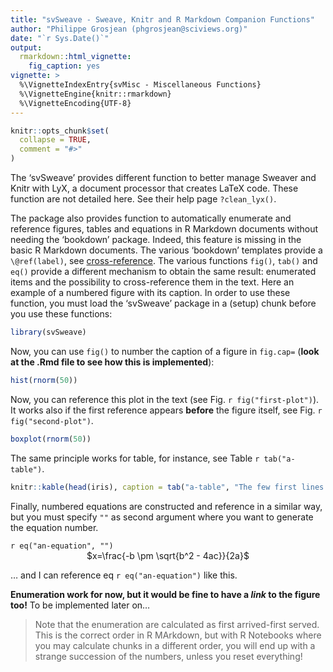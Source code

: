 ```yaml
---
title: "svSweave - Sweave, Knitr and R Markdown Companion Functions"
author: "Philippe Grosjean (phgrosjean@sciviews.org)"
date: "`r Sys.Date()`"
output:
  rmarkdown::html_vignette:
    fig_caption: yes
vignette: >
  %\VignetteIndexEntry{svMisc - Miscellaneous Functions}
  %\VignetteEngine{knitr::rmarkdown}
  %\VignetteEncoding{UTF-8}
---
```


```r
knitr::opts_chunk$set(
  collapse = TRUE,
  comment = "#>"
)
```

The 'svSweave' provides different function to better manage Sweaver and Knitr with LyX, a document processor that creates LaTeX code. These function are not detailed here. See their help page `?clean_lyx()`.

The package also provides function to automatically enumerate and reference figures, tables and equations in R Markdown documents without needing the 'bookdown' package. Indeed, this feature is missing in the basic R Markdown documents. The various 'bookdown' templates provide a `\@ref(label)`, see [cross-reference](https://bookdown.org/yihui/bookdown/cross-references.html). The various functions `fig()`, `tab()` and `eq()` provide a different mechanism to obtain the same result: enumerated items and the possibility to cross-reference them in the text. Here an example of a numbered figure with its caption. In order to use these function, you must load the 'svSweave' package in a (setup) chunk before you use these functions:

```r
library(svSweave)
```

Now, you can use `fig()` to number the caption of a figure in `fig.cap=` (**look at the .Rmd file to see how this is implemented**):

```r
hist(rnorm(50))
```

Now, you can reference this plot in the text (see Fig.\ `r fig("first-plot")`). It works also if the first reference appears **before** the figure itself, see Fig.\ `r fig("second-plot")`.

```r
boxplot(rnorm(50))
```

The same principle works for table, for instance, see Table\ `r tab("a-table")`.

```r
knitr::kable(head(iris), caption = tab("a-table", "The few first lines of the `iris` dataset."))
```

Finally, numbered equations are constructed and reference in a similar way, but you must specify `""` as second argument where you want to generate the equation number.

`r eq("an-equation", "")` <center>$x=\frac{-b \pm \sqrt{b^2 - 4ac}}{2a}$</center>

... and I can reference eq\ `r eq("an-equation")` like this.

**Enumeration work for now, but it would be fine to have a *link* to the figure too!** To be implemented later on...

> Note that the enumeration are calculated as first arrived-first served. This is the correct order in R MArkdown, but with R Notebooks where you may calculate chunks in a different order, you will end up with a strange succession of the numbers, unless you reset everything!
